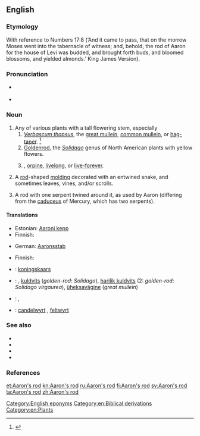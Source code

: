 ==English==
{{wikipedia|dab=Aaron's rod (disambiguation)}}
{{wikisource1911Enc|Aaron's Rod}}
===Etymology===
With reference to Numbers 17:8 (‘And it came to pass, that on the morrow Moses went into the tabernacle of witness; and, behold, the rod of Aaron for the house of Levi was budded, and brought forth buds, and bloomed blossoms, and yielded almonds.’  King James Version).

===Pronunciation===
* {{a|RP}} {{IPA|/ˈɜːɹ.ənz ɹɒd/|/ˈæɹ.ənz ɹɒd/}}
* {{a|GenAm}} {{IPA|/ˈɜɹ.ənz ɹɑd/|/ˈæɹ.ənz ɹɑd/}}

===Noun===
{{en-noun|head=[[Aaron]][['s]] [[rod]]|~}}

# Any of various plants with a tall flowering stem, especially
## ''[[Verbascum thapsus]]'', the [[great mullein]], [[common mullein]], or [[hag-taper]]. {{defdate|First attested in the mid 18<sup>th</sup> century.}}<ref name=SOED>{{reference-book | last =| first = | authorlink =  | coauthors =  | editor =Brown, Lesley  | others =  | title = The Shorter Oxford English Dictionary | origdate =  | origyear = 1933| origmonth =  | url =  | format =  | accessdate =  | accessyear =  | accessmonth =  | edition = 5th | date =  | year =2003| month =  | publisher =Oxford University Press  | location =Oxford, UK | language =  | id =  | doi = | isbn =978-0-19-860575-7 | lccn = | ol = | pages =2| chapter =  | chapterurl =  | quote =}} </ref>
## [[goldenrod|Goldenrod]], the ''[[Solidago]]'' genus of North American plants with yellow flowers.
## {{taxlink|Sedum telephium|species}}, [[orpine]], [[livelong]], or [[live-forever]].
# {{context|architecture|lang=en}} A [[rod]]-shaped [[molding]] decorated with an entwined snake, and sometimes leaves, vines, and/or scrolls.
# {{context|archaic|lang=en}} A rod with one serpent twined around it, as used by Aaron (differing from the [[caduceus]] of Mercury, which has two serpents).

====Translations====
{{trans-top|rod used by Aaron}}
* Estonian: [[Aaroni kepp]]
* Finnish: {{t+|fi|Aaronin sauva}}
{{trans-mid}}
* German: [[Aaronsstab]] {{m}}
{{trans-bottom}}

{{trans-top|tall plant associated with the biblical rod of Aaron}}

{{trans-mid}}
* Finnish: {{t+|fi|aaroninsauva}}
{{trans-bottom}}
{{trans-see|mullein}}
{{trans-see|goldenrod}}
{{trans-see|orpine}}
{{checktrans-top}}
* {{ttbc|nl}}: [[koningskaars]] {{f}}
* {{ttbc|et}}: , [[kuldvits]] (''golden-rod'': ''Solidago''), [[harilik kuldvits]] (2: ''golden-rod'': ''Solidago virgaurea''), [[üheksavägine]] (''great mullein'')
{{trans-mid}}
* {{ttbc|de}}: {{t+|de|Königskerze|f}}, {{t+|de|Goldrute|f}}
* {{ttbc|ang}}: [[candelwyrt]] {{f}}, [[feltwyrt]] {{f}}
{{trans-bottom}}

===See also===
* {{pedia}}
* {{specieslite|Verbascum thapsus}}
* {{specieslite|Solidago}}
* {{specieslite|Sedum telephium}}

===References===
<references/>

[[Category:English eponyms]]
[[Category:en:Biblical derivations]]
[[Category:en:Plants]]

[[et:Aaron's rod]]
[[kn:Aaron's rod]]
[[ru:Aaron's rod]]
[[fi:Aaron's rod]]
[[sv:Aaron's rod]]
[[ta:Aaron's rod]]
[[zh:Aaron's rod]]
